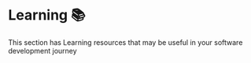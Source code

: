 # Learning 📚

This section has Learning resources that may be useful in your software development journey
